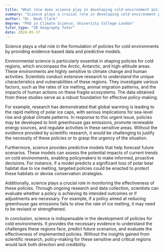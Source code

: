 ```yaml
---
title: "What role does science play in developing cold environment policies?"
summary: "Science plays a crucial role in developing cold environment policies by providing evidence-based data and predictive models."
author: "Dr. Noah Clark"
degree: "PhD in Climate Science, University College London"
tutor_type: "IB Geography Tutor"
date: 2024-05-17
---
```


Science plays a vital role in the formulation of policies for cold environments by providing evidence-based data and predictive models.

Environmental science is particularly essential in shaping policies for cold regions, which encompass the Arctic, Antarctic, and high-altitude areas. These environments are highly sensitive to climate change and human activities. Scientists conduct extensive research to understand the unique characteristics and vulnerabilities of these regions. They investigate various factors, such as the rates of ice melting, animal migration patterns, and the impacts of human actions on these fragile ecosystems. The data obtained from these studies serve as a robust foundation for effective policy-making.

For example, research has demonstrated that global warming is leading to the rapid melting of polar ice caps, with serious implications for sea-level rise and global climate patterns. In response to this urgent issue, policies may be developed to limit greenhouse gas emissions, promote renewable energy sources, and regulate activities in these sensitive areas. Without the evidence provided by scientific research, it would be challenging to justify the necessity of these policies or to grasp the urgency of the situation.

Furthermore, science provides predictive models that help forecast future scenarios. These models can assess the potential impacts of current trends on cold environments, enabling policymakers to make informed, proactive decisions. For instance, if a model predicts a significant loss of polar bear habitat due to ice melting, targeted policies could be enacted to protect these habitats or devise conservation strategies.

Additionally, science plays a crucial role in monitoring the effectiveness of these policies. Through ongoing research and data collection, scientists can evaluate whether a policy is achieving its intended outcomes or if adjustments are necessary. For example, if a policy aimed at reducing greenhouse gas emissions fails to slow the rate of ice melting, it may need to be revised or strengthened.

In conclusion, science is indispensable in the development of policies for cold environments. It provides the necessary evidence to understand the challenges these regions face, predict future scenarios, and evaluate the effectiveness of implemented policies. Without the insights gained from scientific research, policy-making for these sensitive and critical regions would lack both direction and credibility.
    